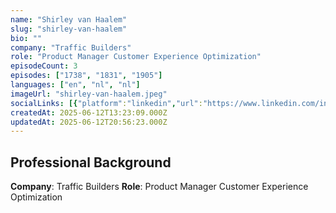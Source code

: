```yaml
---
name: "Shirley van Haalem"
slug: "shirley-van-haalem"
bio: ""
company: "Traffic Builders"
role: "Product Manager Customer Experience Optimization"
episodeCount: 3
episodes: ["1738", "1831", "1905"]
languages: ["en", "nl", "nl"]
imageUrl: "shirley-van-haalem.jpeg"
socialLinks: [{"platform":"linkedin","url":"https://www.linkedin.com/in/shirley-van-haalem"}]
createdAt: 2025-06-12T13:23:09.000Z
updatedAt: 2025-06-12T20:56:23.000Z
---
```


## Professional Background

**Company**: Traffic Builders
**Role**: Product Manager Customer Experience Optimization
